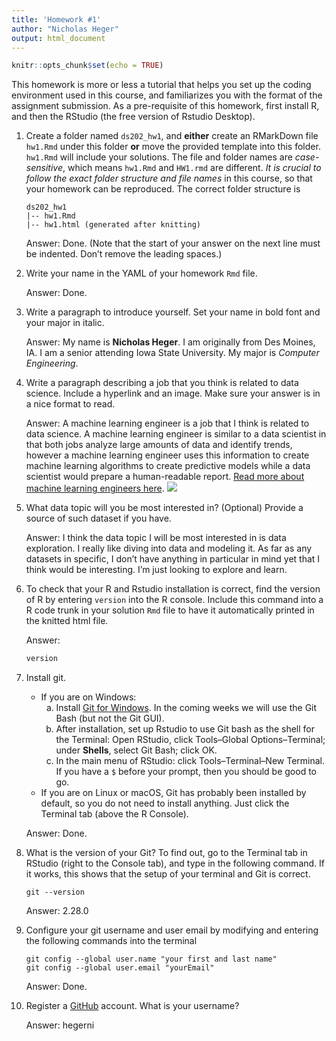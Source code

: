 ```yaml
---
title: 'Homework #1'
author: "Nicholas Heger"
output: html_document
---
```


```r
knitr::opts_chunk$set(echo = TRUE)
```

This homework is more or less a tutorial that helps you set up the coding environment used in this course, and familiarizes you with the format of the assignment submission. 
As a pre-requisite of this homework, first install R, and then the RStudio (the free version of Rstudio Desktop). 

1. Create a folder named `ds202_hw1`, and **either** create an RMarkDown file `hw1.Rmd` under this folder **or** move the provided template into this folder. `hw1.Rmd` will include your solutions. The file and folder names are *case-sensitive*, which means `hw1.Rmd` and `HW1.rmd` are different. *It is crucial to follow the exact folder structure and file names* in this course, so that your homework can be reproduced. The correct folder structure is

    ```
    ds202_hw1
    |-- hw1.Rmd
    |-- hw1.html (generated after knitting)
    ```
    
    Answer: Done. (Note that the start of your answer on the next line must be indented. Don't remove the leading spaces.)

2. Write your name in the YAML of your homework `Rmd` file.

    Answer: Done.

3. Write a paragraph to introduce yourself. Set your name in bold font and your major in italic. 

    Answer: My name is __Nicholas Heger__. I am originally from Des Moines, IA. I am a senior attending Iowa State University. My major is _Computer Engineering_.
  
4. Write a paragraph describing a job that you think is related to data science. Include a hyperlink and an image. Make sure your answer is in a nice format to read. 

    Answer: A machine learning engineer is a job that I think is related to data science. A machine learning engineer is similar to a data scientist in that both jobs analyze large amounts of data and identify trends, however a machine learning engineer uses this information to create machine learning algorithms to create predictive models while a data scientist would prepare a human-readable report.  [Read more about machine learning engineers here](https://www.roberthalf.com/blog/the-future-of-work/how-to-become-a-machine-learning-engineer). ![](https://www.aiiottalk.com/wp-content/uploads/2020/01/Machine-Learning-Engineer-Salary.jpeg)
  
5. What data topic will you be most interested in? (Optional) Provide a source of such dataset if you have.

    Answer: I think the data topic I will be most interested in is data exploration. I really like diving into data and modeling it. As far as any datasets in specific, I don't have anything in particular in mind yet that I think would be interesting. I'm just looking to explore and learn.
  
6. To check that your R and Rstudio installation is correct, find the version of R by entering `version` into the R console. Include this command into a R code trunk in your solution `Rmd` file to have it automatically printed in the knitted html file. 

    Answer: 
```r
version
```
  
7. Install git. 
    - If you are on Windows: 
        a. Install [Git for Windows](https://gitforwindows.org/). In the coming weeks we will use the Git Bash (but not the Git GUI). 
        b. After installation, set up Rstudio to use Git bash as the shell for the Terminal: Open RStudio, click Tools--Global Options--Terminal; under **Shells**, select Git Bash; click OK. 
        c. In the main menu of RStudio: click Tools--Terminal--New Terminal. If you have a `$` before your prompt, then you should be good to go.
    - If you are on Linux or macOS, Git has probably been installed by default, so you do not need to install anything. Just click the Terminal tab (above the R Console).

    Answer: Done.
  
8. What is the version of your Git? To find out, go to the Terminal tab in RStudio (right to the Console tab), and type in the following command. If it works, this shows that the setup of your terminal and Git is correct. 
<!-- Then explore the bash command line and Git. -->

    ```
    git --version
    ```

    Answer: 2.28.0
  
9. Configure your git username and user email by modifying and entering the following commands into the terminal

    ```
    git config --global user.name "your first and last name"
    git config --global user.email "yourEmail"
    ```

    Answer: Done.
  

10. Register a [GitHub](https://www.github.com) account. What is your username?

    Answer: hegerni
